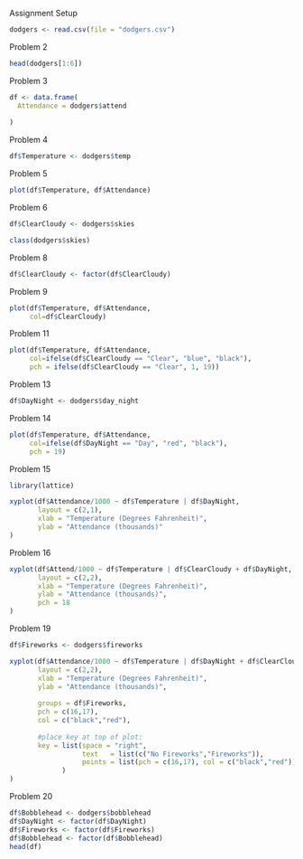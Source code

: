 Assignment Setup
```r
dodgers <- read.csv(file = "dodgers.csv")
```


Problem 2
```r
head(dodgers[1:6])
```

Problem 3
```r
df <- data.frame(
  Attendance = dodgers$attend
  
)
```

Problem 4
```r
df$Temperature <- dodgers$temp
```

Problem 5
```r
plot(df$Temperature, df$Attendance)
```
Problem 6
```r
df$ClearCloudy <- dodgers$skies

class(dodgers$skies)
```
Problem 8
```r
df$ClearCloudy <- factor(df$ClearCloudy)
```

Problem 9
```r
plot(df$Temperature, df$Attendance,
     col=df$ClearCloudy)

```
Problem 11
```r
plot(df$Temperature, df$Attendance,
     col=ifelse(df$ClearCloudy == "Clear", "blue", "black"),
     pch = ifelse(df$ClearCloudy == "Clear", 1, 19))
```
Problem 13
```r
df$DayNight <- dodgers$day_night
```

Problem 14
```r
plot(df$Temperature, df$Attendance,
     col=ifelse(df$DayNight == "Day", "red", "black"),
     pch = 19)
```
Problem 15
```r
library(lattice)

xyplot(df$Attendance/1000 ~ df$Temperature | df$DayNight, 
       layout = c(2,1),
       xlab = "Temperature (Degrees Fahrenheit)",
       ylab = "Attendance (thousands)"
)

```

Problem 16
```r
xyplot(df$Attend/1000 ~ df$Temperature | df$ClearCloudy + df$DayNight, 
       layout = c(2,2),
       xlab = "Temperature (Degrees Fahrenheit)",
       ylab = "Attendance (thousands)",
       pch = 18
)

```
Problem 19
```r
df$Fireworks <- dodgers$fireworks

xyplot(df$Attendance/1000 ~ df$Temperature | df$DayNight + df$ClearCloudy, 
       layout = c(2,2),
       xlab = "Temperature (Degrees Fahrenheit)", 
       ylab = "Attendance (thousands)",
       
       groups = df$Fireworks,
       pch = c(16,17),
       col = c("black","red"),
       
       #place key at top of plot:
       key = list(space = "right",
                  text   = list(c("No Fireworks","Fireworks")),
                  points = list(pch = c(16,17), col = c("black","red"))
             )
)

```
Problem 20
```r
df$Bobblehead <- dodgers$bobblehead
df$DayNight <- factor(df$DayNight)
df$Fireworks <- factor(df$Fireworks)
df$Bobblehead <- factor(df$Bobblehead)
head(df)
```
